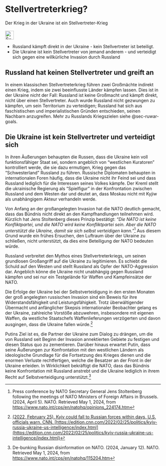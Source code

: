 # Stellvertreterkrieg? {#sec-nato-proxy}

::: {.callout-caution title="Mythos"}
Der Krieg in der Ukraine ist ein Stellvertreter-Krieg
[<br></br>![Suche nach Stichwort in EUvsDisinfo](../all_common_img/EUvsDisinfo_400x240.jpg){height=2em}](https://euvsdisinfo.eu/disinformation-cases/?text=nato%20%20threatens%20russia&sort=relevance)
:::

::: {.callout-tip title="Wahrheit"}
- Russland kämpft direkt in der Ukraine - kein Stellvertreter ist beteiligt.   
- Die Ukraine ist kein Stellvertreter von jemand anderem - und verteidigt sich gegen eine willkürliche Invasion durch Russland
:::

## Russland hat keinen Stellvertreter und greift an

In einem klassischen Stellvertreterkrieg führen zwei Großmächte indirekt einen Krieg, indem sie zwei beeinflusste Länder kämpfen lassen. Dies ist in der Ukraine nicht der Fall: Russland ist keine Großmacht und kämpft direkt, nicht über einen Stellvertreter. Auch wurde Russland nicht gezwungen zu kämpfen, um sein Territorium zu verteidigen; Russland hat sich aus faschistischen und imperialistischen Gründen entschieden, seinen Nachbarn anzugreifen. Mehr zu Russlands Kriegszielen siehe @sec-ruwar-goals.   

## Die Ukraine ist kein Stellvertreter und verteidigt sich

In ihren Äußerungen behaupten die Russen, dass die Ukraine kein voll funktionsfähiger Staat sei, sondern angeblich von “westlichen Kuratoren” kontrolliert werde, die sie dazu ermutigen, Krieg gegen das “Schwesterland” Russland zu führen. Russische Diplomaten behaupten in internationalen Foren häufig, dass die Ukraine nicht ihr Feind sei und dass Russland lediglich für die Interessen seines Volkes kämpfe. Der Kreml stellt die ukrainische Regierung als “Spielfigur” in der Konfrontation zwischen Russland und dem Westen dar und deutet an, dass Moskau nicht mit Kyjiw als unabhängigem Akteur verhandeln werde. 

Von Anfang an der großangelegten Invasion hat die NATO deutlich gemacht, dass das Bündnis nicht direkt an den Kampfhandlungen teilnehmen wird. Kürzlich hat Jens Stoltenberg dieses Prinzip bestätigt: *“Die NATO ist keine Konfliktpartei, und die NATO wird keine Konfliktpartei sein. Aber die NATO unterstützt die Ukraine, damit sie sich selbst verteidigen kann.”*[^nato-proxy.de-1] Aus diesem Grund wurde ein frühes Ersuchen, den Luftraum über der Ukraine zu schließen, nicht unterstützt, da dies eine Beteiligung der NATO bedeuten würde.

Russland verbreitet den Mythos eines Stellvertreterkriegs, um seinen grundlosen Großangriff auf die Ukraine zu legitimieren. Es schiebt die Schuld auf den Westen und stellt Russland als Opfer der NATO-Aggression dar. Angeblich könne die Ukraine nicht unabhängig gegen Russland kämpfen und sei nur ein Testgelände für Waffen und Kampfeinsätze der NATO.

Die Erfolge der Ukraine bei der Selbstverteidigung in den ersten Monaten der groß angelegten russischen Invasion sind ein Beweis für ihre Widerstandsfähigkeit und Leistungsfähigkeit. Trotz überwältigender Übermacht und anfänglicher Skepsis internationaler Beobachter gelang es der Ukraine, zahlreiche Vorstöße abzuwehren, insbesondere mit eigenen Waffen, da westliche Staatschefs Waffenlieferungen verzögerten und davon ausgingen, dass die Ukraine fallen würde.[^nato-proxy.de-2] 

Putins Ziel ist es, die Partner der Ukraine zum Dialog zu drängen, um die von Russland seit Beginn der Invasion annektierten Gebiete zu festigen und diesen Status quo zu zementieren. Darüber hinaus erwartet Putin, dass seine Äußerungen zur Konfrontation mit den westlichen Ländern als ideologische Grundlage für die Fortsetzung des Krieges dienen und die enormen Verluste rechtfertigen, welche die Besatzer an der Front in der Ukraine erleiden. In Wirklichkeit bekräftigt die NATO, dass das Bündnis keine Konfrontation mit Russland anstrebt und die Ukraine lediglich in ihrem Recht auf Selbstverteidigung unterstützt.[^nato-proxy.de-3]


[^nato-proxy.de-1]:  Press conference by NATO Secretary General Jens Stoltenberg following the meetings of NATO Ministers of Foreign Affairs in Brussels. (2024, April 5). NATO. Retrieved May 1, 2024, from [https://www.nato.int/cps/en/natohq/opinions\_224174.htm](https://www.nato.int/cps/en/natohq/opinions\_224174.htm)

[^nato-proxy.de-2]:  [(2022, February 25). Kyiv could fall to Russian forces within days, U.S. officials warn. CNN. [https://edition.cnn.com/2022/02/25/politics/kyiv-russia-ukraine-us-intelligence/index.html](https://edition.cnn.com/2022/02/25/politics/kyiv-russia-ukraine-us-intelligence/index.html)](https://edition.cnn.com/2022/02/25/politics/kyiv-russia-ukraine-us-intelligence/index.html)

[^nato-proxy.de-3]:  De-bunking Russian disinformation on NATO. (2024, January 12). NATO. Retrieved May 1, 2024, from [https://www.nato.int/cps/en/natohq/115204.htm](https://www.nato.int/cps/en/natohq/115204.htm)

